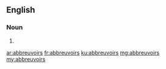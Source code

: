 ==English==

===Noun===
{{head|en|plural}}

# {{plural of|abbreuvoir|lang=en}}

[[ar:abbreuvoirs]]
[[fr:abbreuvoirs]]
[[ku:abbreuvoirs]]
[[mg:abbreuvoirs]]
[[my:abbreuvoirs]]